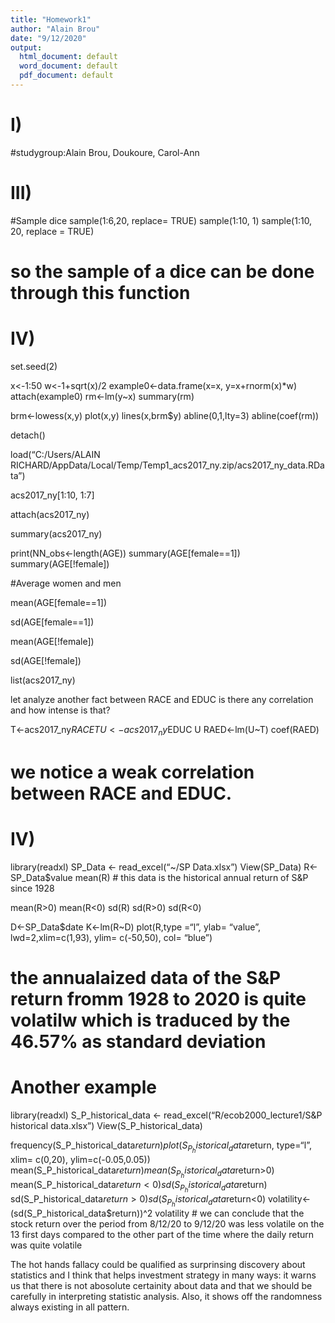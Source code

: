 ---
title: "Homework1"
author: "Alain Brou"
date: "9/12/2020"
output:
  html_document: default
  word_document: default
  pdf_document: default
---
# I)

#studygroup:Alain Brou, Doukoure, Carol-Ann

# III)

#Sample dice 
sample(1:6,20, replace= TRUE)
sample(1:10, 1)
sample(1:10, 20, replace = TRUE)

# so the sample of a dice can be done through this function

# IV)

set.seed(2)

x<-1:50
w<-1+sqrt(x)/2
example0<-data.frame(x=x, y=x+rnorm(x)*w)
attach(example0)
rm<-lm(y~x)
summary(rm)

brm<-lowess(x,y)
plot(x,y)
lines(x,brm$y)
abline(0,1,lty=3)
abline(coef(rm))

detach()

load("C:/Users/ALAIN RICHARD/AppData/Local/Temp/Temp1_acs2017_ny.zip/acs2017_ny_data.RData")

acs2017_ny[1:10, 1:7]

attach(acs2017_ny)

summary(acs2017_ny)

print(NN_obs<-length(AGE))
summary(AGE[female==1])
summary(AGE[!female])

#Average women and men

mean(AGE[female==1])

sd(AGE[female==1])

mean(AGE[!female])

sd(AGE[!female])

list(acs2017_ny)

let analyze another fact between RACE and EDUC is there any correlation and how intense is that?

T<-acs2017_ny$RACE
T
U<-acs2017_ny$EDUC
U
RAED<-lm(U~T)
coef(RAED)

# we notice a weak correlation between RACE and EDUC.

# IV)

library(readxl)
SP_Data <- read_excel("~/SP Data.xlsx")
 View(SP_Data)
R<-SP_Data$value
mean(R)
# this data is the historical annual return of S&P since 1928

mean(R>0)
mean(R<0)
sd(R)
sd(R>0)
sd(R<0)

D<-SP_Data$date
K<-lm(R~D)
plot(R,type ="l", ylab= "value", lwd=2,xlim=c(1,93), ylim= c(-50,50), col= "blue")

# the annualaized data of the S&P return fromm 1928 to 2020 is quite volatilw which is traduced by the 46.57% as standard deviation

# Another example

library(readxl)
S_P_historical_data <- read_excel("R/ecob2000_lecture1/S&P historical data.xlsx")
View(S_P_historical_data)

frequency(S_P_historical_data$return)
plot(S_P_historical_data$return, type="l", xlim= c(0,20), ylim=c(-0.05,0.05))
mean(S_P_historical_data$return)
mean(S_P_historical_data$return>0)
mean(S_P_historical_data$return<0)
sd(S_P_historical_data$return)
sd(S_P_historical_data$return>0)
sd(S_P_historical_data$return<0)
volatility<-(sd(S_P_historical_data$return))^2
volatility
# we can conclude that the stock return over the period from 8/12/20 to 9/12/20 was less volatile on the 13 first days compared to the other part of the time where the daily return was quite volatile


The hot hands fallacy could be qualified as surprinsing discovery about statistics and I think that helps investment strategy in many ways: it warns us that there is not abosolute certainity about data and that we should be carefully in interpreting statistic analysis. Also, it shows off the randomness always existing in all pattern.



